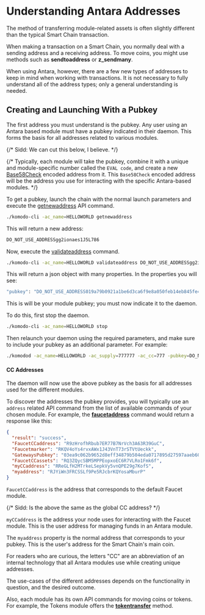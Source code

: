
# Understanding Antara Addresses

The method of transferring module-related assets is often slightly different than the typical Smart Chain transaction.

When making a transaction on a Smart Chain, you normally deal with a sending address and a receiving address. To move coins, you might use methods such as <b>sendtoaddress</b> or <b>z\_sendmany</b>.

When using Antara, however, there are a few new types of addresses to keep in mind when working with transactions. It is not necessary to fully understand all of the address types; only a general understanding is needed.

## Creating and Launching With a Pubkey

The first address you must understand is the pubkey. Any user using an Antara based module must have a pubkey indicated in their daemon. This forms the basis for all addresses related to various modules.

{/* Sidd: We can cut this below, I believe. */}

{/* Typically, each module will take the pubkey, combine it with a unique and module-specific number called the `EVAL code`, and create a new [Base58Check](https://en.bitcoin.it/wiki/Base58Check_encoding) encoded address from it. This `Base58Check` encoded address will be the address you use for interacting with the specific Antara-based modules. */}

To get a pubkey, launch the chain with the normal launch parameters and execute the [getnewaddress](/smart-chains/api/wallet/#getnewaddress) API command.

```bash
./komodo-cli -ac_name=HELLOWORLD getnewaddress
```

This will return a new address:

```bash
DO_NOT_USE_ADDRESSgg2ionaes1J5L786
```

Now, execute the [validateaddress](/smart-chains/api/util/#validateaddress) command.

```bash
./komodo-cli -ac_name=HELLOWORLD validateaddress DO_NOT_USE_ADDRESSgg2ionaes1J5L786
```

This will return a json object with many properties. In the properties you will see:

```bash
"pubkey": "DO_NOT_USE_ADDRESS019a79b0921a1be6d3ca6f9e8a050feb14eb845fe46b9d756"
```

This is will be your module pubkey; you must now indicate it to the daemon.

To do this, first stop the daemon.

```bash
./komodo-cli -ac_name=HELLOWORLD stop
```

Then relaunch your daemon using the required parameters, and make sure to include your pubkey as an additional parameter. For example:

```bash
./komodod -ac_name=HELLOWORLD -ac_supply=777777 -ac_cc=777 -pubkey=DO_NOT_USE_ADDRESS019a79b0921a1be6d3ca6f9e8a050feb14eb845fe46b9d756
```

#### CC Addresses

The daemon will now use the above pubkey as the basis for all addresses used for the different modules.

To discover the addresses the pubkey provides, you will typically use an `address` related API command from the list of available commands of your chosen module. For example, the [<b>faucetaddress</b>](/antara/api/faucet/#faucetaddress) command would return a response like this:

```json
{
  "result": "success",
  "FaucetCCaddress": "R9zHrofhRbub7ER77B7NrVch3A63R39GuC",
  "Faucetmarker": "RKQV4oYs4rvxAWx1J43VnT73rSTVtUeckk",
  "GatewaysPubkey": "03ea9c062b9652d8eff34879b504eda0717895d27597aaeb60347d65eed96ccb40",
  "FaucetCCassets": "RQ3ZQycSBM5MPPEopxoEC6R7VLRo1Fmk6f",
  "myCCaddress": "RReGLfH2MTrkeLSepkVy5vnQPE29g7KofS",
  "myaddress": "RJYiWn3FRCSSLf9Pe5RJcbrKQYosaMburP"
}
```

`FaucetCCaddress` is the address that corresponds to the default Faucet module.

{/* Sidd: Is the above the same as the global CC address? */}

`myCCaddress` is the address your node uses for interacting with the Faucet module. This is the user address for managing funds in an Antara module.

The `myaddress` property is the normal address that corresponds to your pubkey. This is the user's address for the Smart Chain's main coin.

<Note>
  For readers who are curious, the letters "CC" are an abbreviation of an internal technology that all Antara modules use while creating unique addresses.
</Note>

The use-cases of the different addresses depends on the functionality in question, and the desired outcome.

Also, each module has its own API commands for moving coins or tokens. For example, the Tokens module offers the [<b>tokentransfer</b>](/antara/api/tokens/#tokentransfer) method.
